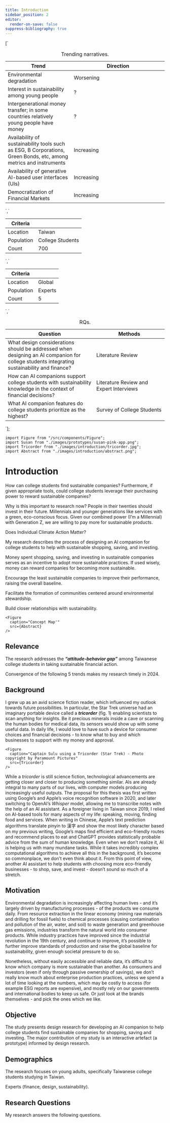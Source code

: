 ```yaml
---
title: Introduction
sidebar_position: 2
editor:
  render-on-save: false
suppress-bibliography: true
---
```





[`
<table>
<caption>Trending narratives.</caption>
<colgroup>
<col style="width: 41%" />
<col style="width: 58%" />
</colgroup>
<thead>
<tr>
<th>Trend</th>
<th>Direction</th>
</tr>
</thead>
<tbody>
<tr>
<td>Environmental degradation</td>
<td>Worsening</td>
</tr>
<tr>
<td>Interest in sustainability among young people</td>
<td>?</td>
</tr>
<tr>
<td>Intergenerational money transfer; in some countries relatively young people have money</td>
<td>?</td>
</tr>
<tr>
<td>Availability of sustainability tools such as ESG, B Corporations, Green Bonds, etc, among metrics and instruments</td>
<td>Increasing</td>
</tr>
<tr>
<td>Availability of generative AI-based user interfaces (UIs)</td>
<td>Increasing</td>
</tr>
<tr>
<td>Democratization of Financial Markets</td>
<td>Increasing</td>
</tr>
</tbody>
</table>
`,`
<table>
<thead>
<tr>
<th>Criteria</th>
<th></th>
</tr>
</thead>
<tbody>
<tr>
<td>Location</td>
<td>Taiwan</td>
</tr>
<tr>
<td>Population</td>
<td>College Students</td>
</tr>
<tr>
<td>Count</td>
<td>700</td>
</tr>
</tbody>
</table>
`,`
<table>
<thead>
<tr>
<th>Criteria</th>
<th></th>
</tr>
</thead>
<tbody>
<tr>
<td>Location</td>
<td>Global</td>
</tr>
<tr>
<td>Population</td>
<td>Experts</td>
</tr>
<tr>
<td>Count</td>
<td>5</td>
</tr>
</tbody>
</table>
`,`
<table>
<caption>RQs.</caption>
<colgroup>
<col style="width: 55%" />
<col style="width: 44%" />
</colgroup>
<thead>
<tr>
<th>Question</th>
<th>Methods</th>
</tr>
</thead>
<tbody>
<tr>
<td>What design considerations should be addressed when designing an AI companion for college students integrating sustainability and finance?</td>
<td>Literature Review</td>
</tr>
<tr>
<td>How can AI companions support college students with sustainability knowledge in the context of financial decisions?</td>
<td>Literature Review and Expert Interviews</td>
</tr>
<tr>
<td>What AI companion features do college students prioritize as the highest?</td>
<td>Survey of College Students</td>
</tr>
</tbody>
</table>
`];

````mdx-code-block
import Figure from "/src/components/Figure";
import Susan from "./images/prototypes/susan-pink-app.png";
import Tricorder from "./images/introduction/tricorder.jpg";
import Abstract from "./images/introduction/abstract.png";
````

# Introduction

How can college students find sustainable companies? Furthermore, if
given appropriate tools, could college students leverage their
purchasing power to reward sustainable companies?

Why is this important to research now? People in their twenties should
invest in their future. Millennials and younger generations like
services with a green, eco-conscious focus. Given our combined power
(I’m a Millennial) with Generation Z, we are willing to pay more for
sustainable products.

Does Individual Climate Action Matter?

My research describes the process of designing an AI companion for
college students to help with sustainable shopping, saving, and
investing.

Money spent shopping, saving, and investing in sustainable companies
serves as an incentive to adopt more sustainable practices. If used
wisely, money can reward companies for becoming more sustainable.

Encourage the least sustainable companies to improve their performance,
raising the overall baseline.

Facilitate the formation of communities centered around environmental
stewardship.

Build closer relationships with sustainability.

````mdx-code-block
<Figure
  caption="Concept Map'"
  src={Abstract}
/>
````

## Relevance

The research addresses the ***“attitude-behavior gap”*** among Taiwanese
college students in taking sustainable financial action.

Convergence of the following 5 trends makes my research timely in 2024.

<div dangerouslySetInnerHTML={{ __html: quartoRawHtml[0] }} />

## Background

I grew up as an avid science fiction reader, which influenced my outlook
towards future possibilities. In particular, the Star Trek universe had
an imaginary portable device called a ***tricorder*** (fig. 1) enabling
scientists to scan anything for insights. Be it precious minerals inside
a cave or scanning the human bodies for medical data, its sensors would
show up with some useful data. In daily life, I would love to have such
a device for consumer choices and financial decisions - to know what to
buy and which businesses to support with my money and approval.

````mdx-code-block
<Figure
  caption="Captain Sulu using a Tricorder (Star Trek) - Photo copyright by Paramount Pictures"
  src={Tricorder}
/>
````

While a *tricorder* is still science fiction, technological advancements
are getting closer and closer to producing something similar. AIs are
already integral to many parts of our lives, with computer models
producing increasingly useful outputs. The proposal for this thesis was
first written using Google’s and Apple’s voice recognition software in
2020, and later switching to OpenAI’s *Whisper* model, allowing me to
transcribe notes with the help of an AI assistant. As a foreigner living
in Taiwan since 2019, I relied on AI-based tools for many aspects of my
life: speaking, moving, finding food and services. When writing in
Chinese, Apple’s text prediction algorithms translate pinyin to 漢字 and
show the most likely character based on my previous writing, Google’s
maps find efficient and eco-friendly routes and recommend places to eat
and ChatGPT provides statistically probable advice from the sum of human
knowledge. Even when we don’t realize it, AI is helping us with many
mundane tasks. While it takes incredibly complex computational
algorithms to achieve all this in the background, it’s become so
commonplace, we don’t even think about it. From this point of view,
another AI assistant to help students with choosing more eco-friendly
businesses - to shop, save, and invest - doesn’t sound so much of a
stretch.

## Motivation

Environmental degradation is increasingly affecting human lives - and
it’s largely driven by manufacturing processes - of the products we
consume daily. From resource extraction in the linear economy (mining
raw materials and drilling for fossil fuels) to chemical processes
(causing contamination and pollution of the air, water, and soil) to
waste generation and greenhouse gas emissions, industries transform the
natural world into consumer products. While industry practices have
improved since the industrial revolution in the 19th century, and
continue to improve, it’s possible to further improve standards of
production and raise the global baseline for sustainability, given
enough societal pressure to do so.

Nonetheless, without easily accessible and reliable data, it’s difficult
to know which company is more sustainable than another. As consumers and
investors (even if only through passive ownership of savings), we don’t
really know much about enterprise production practices, unless we spend
a lot of time looking at the numbers, which may be costly to access (for
example ESG reports are expensive), and mostly rely on our governments
and international bodies to keep us safe. Or just look at the brands
themselves - and pick the ones which we like.

## Objective

The study presents design research for developing an AI companion to
help college students find sustainable companies for shopping, saving
and investing. The major contribution of my study is an interactive
artefact (a prototype) informed by design research.

## Demographics

The research focuses on young adults, specifically Taiwanese college
students studying in Taiwan.

<div dangerouslySetInnerHTML={{ __html: quartoRawHtml[1] }} />

Experts (finance, design, sustainability).

<div dangerouslySetInnerHTML={{ __html: quartoRawHtml[2] }} />

## Research Questions

My research answers the following questions.

<div dangerouslySetInnerHTML={{ __html: quartoRawHtml[3] }} />
